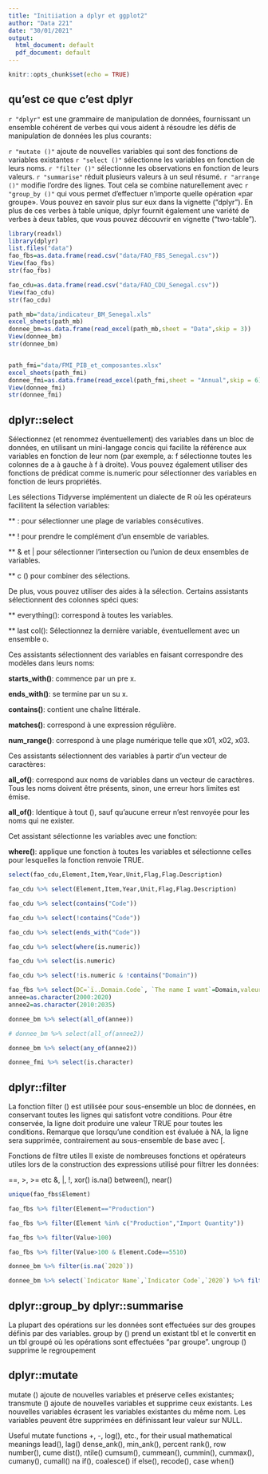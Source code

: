 ```yaml
---
title: "Initiiation a dplyr et ggplot2"
author: "Data 221"
date: "30/01/2021"
output:
  html_document: default
  pdf_document: default
---
```


```r
knitr::opts_chunk$set(echo = TRUE)
```

## qu'est ce que c'est dplyr

`r "dplyr"` est une grammaire de manipulation de données, fournissant un ensemble cohérent de verbes qui vous aident à résoudre les défis de manipulation de données les plus courants:

`r "mutate ()"` ajoute de nouvelles variables qui sont des fonctions de variables existantes
`r "select ()"` sélectionne les variables en fonction de leurs noms.
`r "filter ()"` sélectionne les observations en fonction de leurs valeurs.
`r "summarise"` réduit plusieurs valeurs à un seul résumé.
`r "arrange ()"` modifie l'ordre des lignes.
Tout cela se combine naturellement avec `r "group_by ()"` qui vous permet d'effectuer n'importe quelle opération «par groupe». Vous pouvez en savoir plus sur eux dans la vignette ("dplyr"). En plus de ces verbes à table unique, dplyr fournit également une variété de verbes à deux tables, que vous pouvez découvrir en vignette ("two-table").

```r

library(readxl)
library(dplyr)
list.files("data")
fao_fbs=as.data.frame(read.csv("data/FAO_FBS_Senegal.csv"))
View(fao_fbs)
str(fao_fbs)

fao_cdu=as.data.frame(read.csv("data/FAO_CDU_Senegal.csv"))
View(fao_cdu)
str(fao_cdu)

path_mb="data/indicateur_BM_Senegal.xls"
excel_sheets(path_mb)
donnee_bm=as.data.frame(read_excel(path_mb,sheet = "Data",skip = 3))
View(donnee_bm)
str(donnee_bm)


path_fmi="data/FMI_PIB_et_composantes.xlsx"
excel_sheets(path_fmi)
donnee_fmi=as.data.frame(read_excel(path_fmi,sheet = "Annual",skip = 6))
View(donnee_fmi)
str(donnee_fmi)
```

## dplyr::select

Sélectionnez (et renommez éventuellement) des variables dans un bloc de données, en utilisant un mini-langage concis qui facilite la référence aux variables en fonction de leur nom (par exemple, a: f sélectionne toutes les colonnes de a à gauche à f à droite). Vous pouvez également utiliser des fonctions de prédicat comme is.numeric pour sélectionner des variables en fonction de leurs propriétés.


Les sélections Tidyverse implémentent un dialecte de R où les opérateurs facilitent la sélection
variables:

** : pour sélectionner une plage de variables consécutives.

** ! pour prendre le complément d'un ensemble de variables.

** & et | pour sélectionner l'intersection ou l'union de deux ensembles de variables.

** c () pour combiner des sélections.

De plus, vous pouvez utiliser des aides à la sélection. Certains assistants sélectionnent des colonnes spéci ques:


** everything(): correspond à toutes les variables.

** last col(): Sélectionnez la dernière variable, éventuellement avec un ensemble o.


Ces assistants sélectionnent des variables en faisant correspondre des modèles dans leurs noms:

**starts_with()**: commence par un pre x.

**ends_with()**: se termine par un su x.

**contains()**: contient une chaîne littérale.
 
**matches()**: correspond à une expression régulière.

**num_range()**: correspond à une plage numérique telle que x01, x02, x03.

Ces assistants sélectionnent des variables à partir d'un vecteur de caractères:

**all_of()**: correspond aux noms de variables dans un vecteur de caractères. Tous les noms doivent être présents, sinon, une erreur hors limites est émise.

**all_of()**: Identique à tout (), sauf qu'aucune erreur n'est renvoyée pour les noms qui ne
exister.

Cet assistant sélectionne les variables avec une fonction:

**where()**: applique une fonction à toutes les variables et sélectionne celles pour lesquelles la fonction
renvoie TRUE.


```r

select(fao_cdu,Element,Item,Year,Unit,Flag,Flag.Description)

fao_cdu %>% select(Element,Item,Year,Unit,Flag,Flag.Description)

fao_cdu %>% select(contains("Code"))

fao_cdu %>% select(!contains("Code"))

fao_cdu %>% select(ends_with("Code"))

fao_cdu %>% select(where(is.numeric))

fao_cdu %>% select(is.numeric)

fao_cdu %>% select(!is.numeric & !contains("Domain"))

fao_fbs %>% select(DC=`ï..Domain.Code`, `The name I wamt`=Domain,valeur=Value)
annee=as.character(2000:2020)
annee2=as.character(2010:2035)

donnee_bm %>% select(all_of(annee))

# donnee_bm %>% select(all_of(annee2))

donnee_bm %>% select(any_of(annee2))

donnee_fmi %>% select(is.character)


```


## dplyr::filter

La fonction filter () est utilisée pour sous-ensemble un bloc de données, en conservant toutes les lignes qui satisfont votre conditions. Pour être conservée, la ligne doit produire une valeur TRUE pour toutes les conditions. Remarque que lorsqu'une condition est évaluée à NA, la ligne sera supprimée, contrairement au sous-ensemble de base avec
[.

Fonctions de filtre utiles
Il existe de nombreuses fonctions et opérateurs utiles lors de la construction des expressions
utilisé pour filtrer les données:

 ==, >, >= etc
 &, |, !, xor()
 is.na()
 between(), near()

```r

unique(fao_fbs$Element)

fao_fbs %>% filter(Element=="Production")

fao_fbs %>% filter(Element %in% c("Production","Import Quantity"))

fao_fbs %>% filter(Value>100)

fao_fbs %>% filter(Value>100 & Element.Code==5510)

donnee_bm %>% filter(is.na(`2020`))

donnee_bm %>% select(`Indicator Name`,`Indicator Code`,`2020`) %>% filter(is.na(`2020`))

```

## dplyr::group_by dplyr::summarise

La plupart des opérations sur les données sont effectuées sur des groupes définis par des variables. group by () prend un existant
tbl et le convertit en un tbl groupé où les opérations sont effectuées "par groupe".
ungroup () supprime le regroupement


## dplyr::mutate

mutate () ajoute de nouvelles variables et préserve celles existantes; transmute () ajoute de nouvelles variables
et supprime ceux existants. Les nouvelles variables écrasent les variables existantes du même nom.
Les variables peuvent être supprimées en définissant leur valeur sur NULL.

Useful mutate functions
 +, -, log(), etc., for their usual mathematical meanings
 lead(), lag()
 dense_ank(), min_ank(), percent rank(), row number(), cume dist(), ntile()
 cumsum(), cummean(), cummin(), cummax(), cumany(), cumall()
 na if(), coalesce()
 if else(), recode(), case when()
